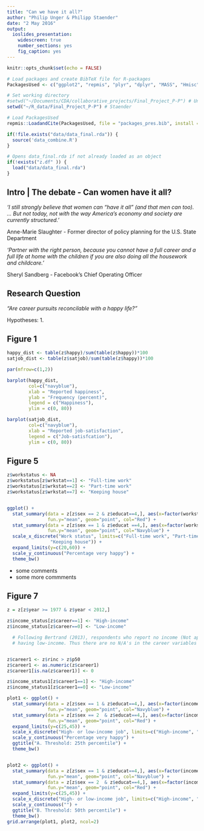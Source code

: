 ```yaml
---
title: "Can we have it all?"
author: "Philip Unger & Philipp Staender"
date: "2 May 2016"
output:
  ioslides_presentation:
    widescreen: true
    number_sections: yes
    fig_caption: yes
---
```


```r
knitr::opts_chunk$set(echo = FALSE)

# Load packages and create BibTeX file for R-packages
PackagesUsed <- c("ggplot2", "repmis", "plyr", "dplyr", "MASS", "Hmisc", "interplot", "gridExtra", "repmis", "car", "reshape", "gmodels", "quantmod", "foreign")

# Set working directory
#setwd("~/Documents/CDA/collaborative_projects/Final_Project_P-P") # Unger
setwd("~/R_data/Final_Project_P-P") # Staender

# Load PackagesUsed
repmis::LoadandCite(PackagesUsed, file = "packages_pres.bib", install = FALSE)
```

```r
if(!file.exists("data/data_final.rda")) {
  source('data_combine.R')
}

# Opens data_final.rda if not already loaded as an object
if(!exists("z.df" )) {
  load("data/data_final.rda")
}
```

## Intro | The debate - Can women have it all? 

*'I still strongly believe that women can “have it all” (and that men can too). ... But not today, not with the way America’s economy and society are currently structured.'*

<div class="black">
Anne-Marie Slaughter - Former director of policy planning for the U.S. State Department
</div>

*'Partner with the right person, because you cannot have a full career and a full life at home with the children if you are also doing all the housework and childcare.'*

<div class="black">
Sheryl Sandberg - Facebook's Chief Operating Officer
</div>


## Research Question

*"Are career pursuits reconcilable with a happy life?"* 

Hypotheses:
1. 

## Figure 1

```r

happy_dist <- table(z$happy)/sum(table(z$happy))*100
satjob_dist <- table(z$satjob)/sum(table(z$happy))*100

par(mfrow=c(1,2)) 

barplot(happy_dist, 
        col=c("navyblue"),
        xlab = "Reported happiness",
        ylab = "Frequency (percent)",
        legend = c("Happiness"),
        ylim = c(0, 80))  

barplot(satjob_dist, 
        col=c("navyblue"),
        xlab = "Reported job-satisfaction",
        legend = c("Job-satisfcation"),
        ylim = c(0, 80))
```

## Figure 5

```r

z$workstatus <- NA
z$workstatus[z$wrkstat==1] <- "Full-time work"
z$workstatus[z$wrkstat==2] <- "Part-time work"
z$workstatus[z$wrkstat==7] <- "Keeping house"


ggplot() + 
  stat_summary(data = z[z$sex == 2 & z$educat==4,], aes(x=factor(workstatus), y=vhappyb), 
               fun.y="mean", geom="point", col="Red") + 
  stat_summary(data = z[z$sex == 1 & z$educat ==4,], aes(x=factor(workstatus), y=vhappyb), 
               fun.y="mean", geom="point", col="Navyblue") + 
  scale_x_discrete("Work status", limits=c("Full-time work", "Part-time work", 
                "Keeping house")) +
  expand_limits(y=c(20,60)) +
  scale_y_continuous("Percentage very happy") +
  theme_bw()
```
- some comments
- some more commments

## Figure 7

```r

z = z[z$year >= 1977 & z$year < 2012,]

z$income_status[z$career==1] <- "High-income"
z$income_status[z$career==0] <- "Low-income"

  # Following Bertrand (2013), respondents who report no income (Not applicable) is coded as
  # having low-income. Thus there are no N/A's in the career variables (see also below). 


z$career1 <- z$rinc > z$p50
z$career1 <- as.numeric(z$career1)
z$career1[is.na(z$career1)] <- 0 

z$income_status1[z$career1==1] <- "High-income"
z$income_status1[z$career1==0] <- "Low-income"

plot1 <- ggplot() + 
  stat_summary(data = z[z$sex == 1 & z$educat==4,], aes(x=factor(income_status), y=vhappyb), 
               fun.y="mean", geom="point", col="Navyblue") + 
  stat_summary(data = z[z$sex == 2  & z$educat==4,], aes(x=factor(income_status), y=vhappyb), 
               fun.y="mean", geom="point", col="Red") + 
  expand_limits(y=c(25,45)) +
  scale_x_discrete("High- or low-income job", limits=c("High-income", "Low-income")) +
  scale_y_continuous("Percentage very happy") +
  ggtitle("A. Threshold: 25th percentile") +
  theme_bw()


plot2 <- ggplot() + 
  stat_summary(data = z[z$sex == 1 & z$educat==4,], aes(x=factor(income_status1), y=vhappyb), 
               fun.y="mean", geom="point", col="Navyblue") + 
  stat_summary(data = z[z$sex == 2  & z$educat==4,], aes(x=factor(income_status1), y=vhappyb),
               fun.y="mean", geom="point", col="Red") + 
  expand_limits(y=c(25,45)) +
  scale_x_discrete("High- or low-income job", limits=c("High-income", "Low-income")) +
  scale_y_continuous("") +
  ggtitle("B. Threshold: 50th percentile") +
  theme_bw()
grid.arrange(plot1, plot2, ncol=2)
```

